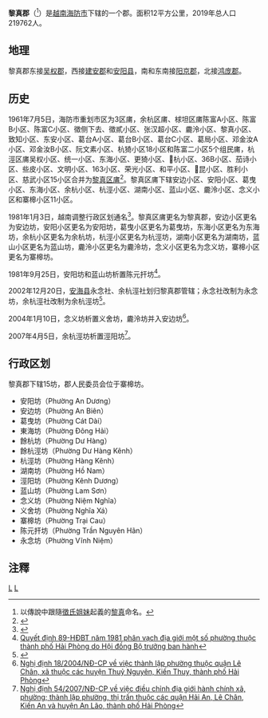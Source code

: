 {{Infobox Settlement
|name                   = 黎真郡
|settlement_type        = 郡
|official_name          = 
|other_name             = 
|native_name            = {{lang|vi|Quận Lê Chân}}
|nickname               = 
|motto                  = 
|image_skyline          =
|imagesize              = 
|image_caption          = 
|image_flag             = 
|flag_size              = 
|image_seal             = 
|seal_size              = 
|image_shield           = 
|shield_size            = 
|image_blank_emblem     = 
|blank_emblem_size      = 
|image_map              = {{Infobox mapframe|frame-width=250|zoom=11}}
|mapsize                = 
|map_caption            = 
|image_map1             = 
|mapsize1               = 
|map_caption1           = 
|pushpin_map            = Vietnam
|pushpin_label_position = bottom
|pushpin_map_caption    = 
|pushpin_map1           = 
|pushpin_label_position1= 
|pushpin_map_caption1   = 
|subdivision_type       = 国家
|subdivision_name       = {{flag|Vietnam}}
|subdivision_type1      = [[越南行政区划|直辖市]]
|subdivision_name1      = [[海防市|海防市]]
|subdivision_type2      = 行政区划
|subdivision_name2      = 15坊
|subdivision_type3      = 
|subdivision_name3      = 
|seat_type              = 
|seat                   = 
|government_type        = 
|leader_title           = 
|leader_name            = 
|leader_title1          = 
|leader_name1           = 
|established_title      = 
|established_date       = 
|area_magnitude         = 
|unit_pref              = 
|area_footnotes         = 
|area_total_km2         = 12
|area_land_km2          = 
|area_water_km2         = 
|area_water_percent     = 
|area_urban_km2         = 
|area_metro_km2         = 
|population_as_of       = 2019年
|population_footnotes   = 
|population_note        = 
|population_total       = 219762
|population_density_km2 = auto
|population_metro             = 
|population_density_metro_km2 = 
|population_urban             = 
|population_density_urban_km2 = 
|timezone               = [[越南标准时间|越南标准时间]]
|utc_offset             = +7
|elevation_footnotes    = 
|elevation_m            = 
|coor_type              = 
|coordinates            = 
|postal_code_type       = 
|postal_code            = 
|area_code              = 
|website                = [http://lechan.haiphong.gov.vn 黎真郡电子信息门户网站]
|footnotes              = 
}}
'''黎真郡'''（{{vie|v='''Quận Lê Chân'''|hn=郡黎真}}<ref>以傳說中跟隨[[徵氏姐妹|徵氏姐妹]]起義的[[黎真|黎真]]命名。</ref>）是[[越南|越南]][[海防市|海防市]]下辖的一个郡。面积12平方公里，2019年总人口219762人。

==地理==
黎真郡东接[[吴权郡|吴权郡]]，西接[[建安郡_(越南)|建安郡]]和[[安阳县_(越南)|安阳县]]，南和东南接[[阳京郡|阳京郡]]，北接[[鸿庞郡|鸿庞郡]]。

==历史==
1961年7月5日，海防市重划市区为3区庯，余杭区庯、梂坦区庯陈富A小区、陈富B小区、陈富C小区、徵侧下去、徵貳小区、张汉超小区、麊泠小区、黎真小区、致知小区、东安小区、葛台A小区、葛台B小区、葛台C小区、葛局小区、邓金汝A小区、邓金汝B小区、阮文素小区、杭猗小区18小区和陈富二小区5个组民庯，杭涇区庯吴权小区、统一小区、东海小区、更猗小区、𢄂杭小区、36B小区、茄诗小区、些皮小区、文明小区、163小区、荣光小区、和平小区、𢄂昆小区、胜利小区、慈武小区15小区合并为[[黎真区庯|黎真区庯]]<ref>{{Cite web |url=https://thuvienphapluat.vn/van-ban/Bo-may-hanh-chinh/Quyet-dinh-92-CP-chia-khu-vuc-noi-thanh-thanh-pho-Hai-Phong-thanh-3-khu-pho-moi/21951/noi-dung.aspx |title=Quyết định 92-CP năm 1961 về việc chia khu vực nội thành của thành phố Hải Phòng thành 3 khu phố mới do Hội Đồng Chính Phủ ban hành. |accessdate=2020-02-10 |archive-date=2020-03-29 |archive-url=https://web.archive.org/web/20200329034756/https://thuvienphapluat.vn/van-ban/Bo-may-hanh-chinh/Quyet-dinh-92-CP-chia-khu-vuc-noi-thanh-thanh-pho-Hai-Phong-thanh-3-khu-pho-moi/21951/noi-dung.aspx |dead-url=no }}</ref>。黎真区庯下辖安边小区、安阳小区、葛曳小区、东海小区、余杭小区、杭涇小区、湖南小区、蓝山小区、麊泠小区、念义小区和寨槔小区11小区。

1981年1月3日，越南调整行政区划通名<ref>{{Cite web |url=https://thuvienphapluat.vn/van-ban/Bo-may-hanh-chinh/Quyet-dinh-03-CP-thong-nhat-ten-goi-don-vi-hanh-chinh-noi-thanh-thi-20588.aspx |title=Quyết định 03-CP năm 1981 về việc thống nhất tên gọi các đơn vị hành chính ở nội thành nội thị do Hội đồng Chính Phủ ban hành |accessdate=2020-02-10 |archive-date=2020-02-17 |archive-url=https://web.archive.org/web/20200217155255/https://thuvienphapluat.vn/van-ban/Bo-may-hanh-chinh/Quyet-dinh-03-CP-thong-nhat-ten-goi-don-vi-hanh-chinh-noi-thanh-thi-20588.aspx |dead-url=no }}</ref>。黎真区庯更名为黎真郡，安边小区更名为安边坊，安阳小区更名为安阳坊，葛曳小区更名为葛曳坊，东海小区更名为东海坊，余杭小区更名为余杭坊，杭涇小区更名为杭涇坊，湖南小区更名为湖南坊，蓝山小区更名为蓝山坊，麊泠小区更名为麊泠坊，念义小区更名为念义坊，寨槔小区更名为寨槔坊。

1981年9月25日，安阳坊和蓝山坊析置陈元扞坊<ref>[https://thuvienphapluat.vn/van-ban/Bo-may-hanh-chinh/Quyet-dinh-89-HDBT-phan-vach-dia-gioi-phuong-thuoc-thanh-pho-Hai-Phong-43141.aspx Quyết định 89-HĐBT năm 1981 phân vạch địa giới một số phường thuộc thành phố Hải Phòng do Hội đồng Bộ trưởng ban hành]</ref>。

2002年12月20日，[[安海县|安海县]]永念社、余杭涇社划归黎真郡管辖；永念社改制为永念坊，余杭涇社改制为余杭涇坊<ref>{{Cite web |url=https://thuvienphapluat.vn/van-ban/Bat-dong-san/Nghi-dinh-106-2002-ND-CP-dieu-chinh-dia-gioi-hanh-chinh-de-thanh-lap-quan-Hai-An-Le-Chan-doi-ten-huyen-An-Hai-thanhAn-Duong-Hai-Phong-6648.aspx |title=Nghị định 106/2002/NĐ-CP về việc điều chỉnh địa giới hành chính để thành lập quận Hải An và các phường trực thuộc, mở rộng và thành lập phường thuộc quận Lê Chân và đổi tên huyện An Hải thành huyện An Dương thuộc thành phố Hải Phòng |accessdate=2020-02-10 |archive-date=2020-04-01 |archive-url=https://web.archive.org/web/20200401170521/https://thuvienphapluat.vn/van-ban/Bat-dong-san/Nghi-dinh-106-2002-ND-CP-dieu-chinh-dia-gioi-hanh-chinh-de-thanh-lap-quan-Hai-An-Le-Chan-doi-ten-huyen-An-Hai-thanhAn-Duong-Hai-Phong-6648.aspx |dead-url=no }}</ref>。

2004年1月10日，念义坊析置义舍坊，麊泠坊并入安边坊<ref>[https://thuvienphapluat.vn/van-ban/Bo-may-hanh-chinh/Nghi-dinh-18-2004-ND-CP-thanh-lap-phuong-thuoc-quan-Le-Chan-xa-thuoc-huyen-Thuy-Nguyen-Kien-Thuy-Thanh-pho-Hai-Phong-52431.aspx Nghị định 18/2004/NĐ-CP về việc thành lập phường thuộc quận Lê Chân, xã thuộc các huyện Thuỷ Nguyên, Kiến Thuỵ, thành phố Hải Phòng]</ref>。

2007年4月5日，余杭涇坊析置涇阳坊<ref>[https://thuvienphapluat.vn/van-ban/Bat-dong-san/Nghi-dinh-54-2007-ND-CP-dieu-chinh-dia-gioi-hanh-chinh-xa-phuong-thanh-lap-phuong-thi-tran-thuoc-quan-hai-an-le-chan-kien-an-lao-Hai-Phong-18020.aspx Nghị định 54/2007/NĐ-CP về việc điều chỉnh địa giới hành chính xã, phường; thành lập phường, thị trấn thuộc các quận Hải An, Lê Chân, Kiến An và huyện An Lão, thành phố Hải Phòng]{{Dead link|date=2020年4月 |bot=InternetArchiveBot |fix-attempted=yes }}</ref>。

==行政区划==
黎真郡下辖15坊，郡人民委员会位于寨槔坊。
*安阳坊（Phường An Dương）
*安边坊（Phường An Biên）
*葛曳坊（Phường Cát Dài）
*東海坊（Phường Đông Hải）
*餘杭坊（Phường Dư Hàng）
*餘杭涇坊（Phường Dư Hàng Kênh）
*杭涇坊（Phường Hàng Kênh）
*湖南坊（Phường Hồ Nam）
*涇阳坊（Phường Kênh Dương）
*蓝山坊（Phường Lam Sơn）
*念义坊（Phường Niệm Nghĩa）
*义舍坊（Phường Nghĩa Xá）
*寨槔坊（Phường Trại Cau）
*陈元扞坊（Phường Trần Nguyên Hãn）
*永念坊（Phường Vĩnh Niệm）

==注釋==
{{reflist|2}}
{{海防市行政区划}}
{{越南红河三角洲之县市镇区域划分}}
[[Category:海防市|L]]
[[Category:海防市郡份|L]]